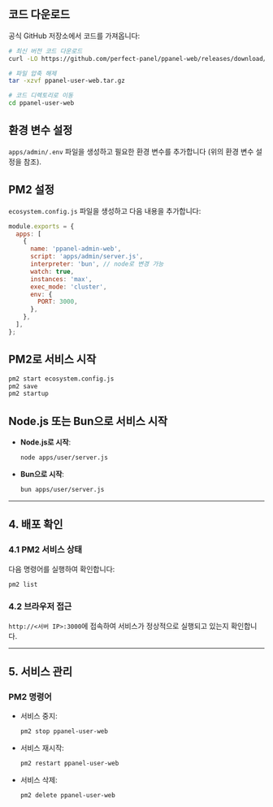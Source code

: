 ## 코드 다운로드

공식 GitHub 저장소에서 코드를 가져옵니다:

```bash
# 최신 버전 코드 다운로드
curl -LO https://github.com/perfect-panel/ppanel-web/releases/download/v1.0.0/ppanel-admin-web.tar.gz

# 파일 압축 해제
tar -xzvf ppanel-user-web.tar.gz

# 코드 디렉토리로 이동
cd ppanel-user-web
```

## 환경 변수 설정

`apps/admin/.env` 파일을 생성하고 필요한 환경 변수를 추가합니다 (위의 환경 변수 설정을 참조).

## PM2 설정

`ecosystem.config.js` 파일을 생성하고 다음 내용을 추가합니다:

```javascript
module.exports = {
  apps: [
    {
      name: 'ppanel-admin-web',
      script: 'apps/admin/server.js',
      interpreter: 'bun', // node로 변경 가능
      watch: true,
      instances: 'max',
      exec_mode: 'cluster',
      env: {
        PORT: 3000,
      },
    },
  ],
};
```

## PM2로 서비스 시작

```bash
pm2 start ecosystem.config.js
pm2 save
pm2 startup
```

## Node.js 또는 Bun으로 서비스 시작

- **Node.js로 시작**:

  ```bash
  node apps/user/server.js
  ```

- **Bun으로 시작**:

  ```bash
  bun apps/user/server.js
  ```

---

## **4. 배포 확인**

### **4.1 PM2 서비스 상태**

다음 명령어를 실행하여 확인합니다:

```bash
pm2 list
```

### **4.2 브라우저 접근**

`http://<서버 IP>:3000`에 접속하여 서비스가 정상적으로 실행되고 있는지 확인합니다.

---

## **5. 서비스 관리**

### **PM2 명령어**

- 서비스 중지:

  ```bash
  pm2 stop ppanel-user-web
  ```

- 서비스 재시작:

  ```bash
  pm2 restart ppanel-user-web
  ```

- 서비스 삭제:

  ```bash
  pm2 delete ppanel-user-web
  ```



<Giscus />
